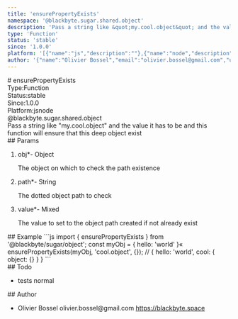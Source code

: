 ```yaml
---
title: 'ensurePropertyExists'
namespace: '@blackbyte.sugar.shared.object'
description: 'Pass a string like &quot;my.cool.object&quot; and the value it has to be and this function will ensure that this deep object exist'
type: 'Function'
status: 'stable'
since: '1.0.0'
platform: '[{"name":"js","description":""},{"name":"node","description":""}]'
author: '{"name":"Olivier Bossel","email":"olivier.bossel@gmail.com","url":"https://blackbyte.space"}'
---
```

<div class="docmap -mdx">
# ensurePropertyExists
<div class="docmap_metas">
<div class="docmap_type"><span class="docmap_type-label">Type:</span><span class="docmap_type-value">Function</span></div>
<div class="docmap_status"><span class="docmap_status-label">Status:</span><span class="docmap_status-value -stable">stable</span></div>
<div class="docmap_since"><span class="docmap_since-label">Since:</span><span class="docmap_since-value">1.0.0</span></div>
<div class="docmap_platform"><span class="docmap_platform-label">Platform:</span><span class="docmap_platform-value -js">js</span><span class="docmap_platform-value -node">node</span></div>
</div>
<div class="docmap_namespace">@blackbyte.sugar.shared.object</div>
<div class="docmap_description typo-lead typo-format">
Pass a string like &quot;my.cool.object&quot; and the value it has to be and this function will ensure that this deep object exist
</div>
<div class="docmap_params">
## Params
<ol class="docmap_list">
<li class="docmap_item">
<span class="docmap_name">obj<span class="docmap_required">*</span></span><span class="docmap_default">-</span> <span class="docmap_type">Object</span>
<p class="docmap_description">The object on which to check the path existence</p>
</li>
<li class="docmap_item">
<span class="docmap_name">path<span class="docmap_required">*</span></span><span class="docmap_default">-</span> <span class="docmap_type">String</span>
<p class="docmap_description">The dotted object path to check</p>
</li>
<li class="docmap_item">
<span class="docmap_name">value<span class="docmap_required">*</span></span><span class="docmap_default">-</span> <span class="docmap_type">Mixed</span>
<p class="docmap_description">The value to set to the object path created if not already exist</p>
</li>
</ol>
</div>
<div class="docmap_examples">
## Example
<s-code language="js" header>
```js
import { ensurePropertyExists } from '@blackbyte/sugar/object';
const myObj = { hello: 'world' }«
ensurePropertyExists(myObj, 'cool.object', {});
// { hello: 'world', cool: { object: {} } }
```
</s-code>
</div>
<div class="docmap_todo">
## Todo
<ul class="docmap_list">
<li class="docmap_item">
<span class="docmap_description">tests</span>
<span class="docmap_priority -normal">normal</span>
</li>
</ul>
</div>
<div class="docmap_author">
## Author
<ul class="docmap_list">
<li class="docmap_item">
<span class="docmap_name">Olivier Bossel</span>
<span class="docmap_email">olivier.bossel@gmail.com</span>
<a href="https://blackbyte.space" target="_blank" class="docmap_url">https://blackbyte.space</a>
</li>
</ul>
</div>
</div>